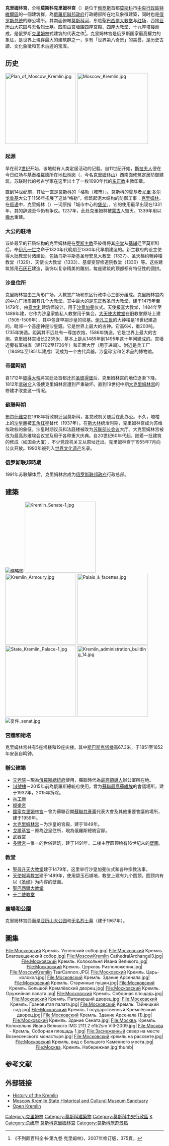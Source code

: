 {{Refimprove|time=2021-09-19}}
{{coord|55|45|6|N|37|37|2|E|display=title}}
{{世界文化遗产概要表
|site_img = File:Kremlin birds eye view-1.jpg
|site_img_capt = 克里姆林宫
|site_img_width =350px
|zh_name = 莫斯科克里姆林宫和[[红场|红场]]
|en_name = Kremlin and Red Square, Moscow
|fr_name = Kremlin et place rouge, Moscou
|ru_name = Московский Кремль и Красная Площадь
|country = {{RUS}}
|Region = 欧洲
|criterion_c = 文化遺產
|rg_year = 1990
|ex_rg_year =
|remarks =
|org_url = http://whc.unesco.org/en/list/545
|map_img =
|map_img_width =
}}
'''克里姆林宫'''，全稱'''莫斯科克里姆林宫'''（{{lang-rus|Московский Кремль|Moskovsky Kreml}}）是位于[[俄罗斯|俄罗斯]]首都[[莫斯科|莫斯科]]市[[中央行政區_(莫斯科)|中央行政區]][[特維爾區|特維爾區]]的一個建筑群，為[[俄羅斯聯邦政府|俄羅斯聯邦政府]]行政總部所在地及象徵建築，同时也是[[俄罗斯总统|俄罗斯总统]]的辦公場所。其南面俯瞰[[莫斯科河|莫斯科河]]，东临[[聖巴西爾大教堂|聖巴西爾大教堂]]与[[红场|红场]]，西接[[亚历山大花园|亚历山大花园]]与[[无名烈士墓_(莫斯科)|无名烈士墓]]。四周由[[克里姆林墙|宫墙]]围四座宫殿、四座大教堂、十九座[[克里姆林塔|塔楼]]而成，是俄罗斯[[克里姆林|克里姆林]]式建筑的代表之作<ref>《不列颠百科全书·第九卷·克里姆林》，2007年修订版，375頁。</ref>。克里姆林宫是俄罗斯国家最高權力的象征，是世界上現存最大的建筑群之一，享有「世界第八奇景」的美譽，是历史古蹟、文化象徵和艺术古迹的宝库。

== 历史 ==
[[File:Plan_of_Moscow_Kremlin.jpg|225px]]
[[File:Moscow_Kremlin.jpg|225px]]

===起源===
早在前2[[世纪|世纪]]开始，该地就有人类定居活动的记载。自11世纪开始，[[斯拉夫人|斯拉夫人]]便在今日红场与[[基泰格羅德|基泰格羅德]]所在地[[松林岗|松林岗]]（{{lang|ru|Боровицкий холм}}，今名[[克里姆林山|克里姆林山]]）西南面修筑定居防御建筑。苏联时代的考古学家在这里出土了一枚1090年代的[[东正教|东正教]]主教印章。

直到14世纪前，其址一直是[[莫斯科|莫斯科]]的「格勒（城市）」。莫斯科的奠基者[[尤里·多尔戈鲁基|尤里·多尔戈鲁基]]大公于1156年拓展了这处“格勒”，修筑起泥木结构的防御工事：[[克里姆林|克里姆林]]。在[[俄语|俄语]]中，克里姆林（{{lang|ru|Кремль}}）一词原指「城市中心的[[防御工事|堡垒]]」，它的使用最早出现在1331年，其的辞源至今仍有争议。1237年，此处克里姆林被[[蒙古|蒙古]]人毁灭，1339年用以[[橡木|橡木]]重建。

===大公的駐地===
该处最早的石质结构的克里姆林是在[[罗斯主教|罗斯主教]]圣彼得将其[[座堂|座堂]]从[[基辅|基辅]]迁至莫斯科后，奉[[伊凡一世|伊凡一世]]之命于1320年代晚期至1330年代早期建造的。新主教府的设立使得大批教堂付诸建设，包括乌斯平斯基圣母安息大教堂（1327）、圣天梯约翰钟楼教堂（1329）、天使长大教堂（1333）、基督变容修道院教堂（1330）等。这些建筑皆用[[石灰石|石灰石]]建造，装饰以复杂精美的雕刻，每座建筑的顶部都有特征性的圆拱。<!--
[[File:VasnecovA_VMoskovskom.jpg|thumb]]]]
在这些教堂中，唯有
The first recorded stone structures in the Kremlin were built at the behest of [[Ivan_Kalita|Ivan Kalita]] in the late 1320s and early 1330s, after [[Peter,_Metropolitan_of_Rus|Peter, Metropolitan of Rus]] had moved his seat from [[Kiev|Kiev]] to Moscow. The new ecclesiastical capital needed permanent churches. These included the Dormition Cathedral (1327, with St. Peter's Chapel, 1329), the church-belltower of St. [[John_Climacus|John Climacus]] (1329), the monastery church of the Saviour's Transfiguration (1330), and the Archangel Cathedral (1333)—all built of limestone and decorated with elaborate carving, each crowned by a single dome. Of these churches, the reconstructed Saviour Cathedral alone survived into the 20th century, only to be pulled down at the urging of [[Stalin|Stalin]] in 1933.

When [[Dmitri_Donskoi|Dmitri Donskoi]] prepared to challenge the Tatar authority, he replaced the oaken walls with a strong citadel of white stone ([[1366|1366]]-[[1368|1368]]), which withstood a siege by Khan [[Tokhtamysh|Tokhtamysh]]. Dmitri's son [[Vasily_I|Vasily I]] made peace with the Tatars and resumed construction of churches and cloisters. The newly-built [[Annunciation_Cathedral|Annunciation Cathedral]] was painted by [[Theophanes_the_Greek|Theophanes the Greek]], [[Andrey_Rublev|Andrey Rublev]], and [[Prokhor|Prokhor]] in 1405. The [[Chudov_Monastery|Chudov Monastery]] was founded by Dmitri's tutor, [[Metropolitan_Alexis|Metropolitan Alexis]]; while his widow, [[Eudoxia_of_Moscow|Eudoxia]], established the [[Ascension_Convent|Ascension Convent]] in 1397.-->

===沙皇住所===
克里姆林宫由三角形广场，大教堂广场和东区行政中心三部分组成。克里姆林宫内的中心广场周围有几个大教堂。其中最大的是[[东正教|东正教]]圣母大教堂，建于1475年至1479年。由[[意大利|意大利]]建筑师设计。用于[[沙皇|沙皇]][[加冕|加冕]]仪式。天使报喜大教堂，1484年至1489年建，它作为沙皇家族私人教堂用于集会。[[大天使大教堂|大天使大教堂]]在旧教堂原址上建（1505-1509年），其中包含早期沙皇的坟墓。[[伊凡三世|伊凡三世]]的大钟楼是16世纪建造的。毗邻一个基座钟是沙皇鐘。它是世界上最大的古钟。它高6米，重200吨。1735年铸造。距离其不远处有一尊加农炮，1586年铸造。它是世界上最大的古炮。克里姆林宫墙长2235米，基本上是从1485年到1495年这十年间建成的。宫墙近旁有军械库（建1702至1736年）和正面大厅（用于进谒）。附近是兵工厂（1849年至1851年建成）现成为一个古代兵器，沙皇珍宝和艺术品的博物馆。

===帝國時期===
自1712年[[彼得大帝|彼得大帝]]將宮廷及首都迁於[[圣彼得堡|圣彼得堡]]后，克里姆林宫的地位逐渐下降。1812年[[拿破仑|拿破仑]]入侵使克里姆林宫遭到严重破坏。直到19世纪中期[[大克里姆林宫|大克里姆林宫]]的修建才改变这一情况。

===蘇聯時期===
[[布尔什维克|布尔什维克]]在1918年将政府迁回莫斯科，各党政机关随后在此办公。不久，塔楼上的[[俄罗斯国徽|沙皇鹰]]被[[红色五角星|五角红星]]替代（1937年）。在[[斯大林|斯大林]]统治时期，克里姆林宫成为苏维埃政权的象征。沙皇时期议员和法庭楼被改为[[苏联部长会议|苏联部长会议]]大厅。大克里姆林宫被改为最高苏维埃会议堂及用于各种重大庆典。自20世纪60年代起，随着一批建筑的修成（如国会大厦），不少党政机关又从原址迁出。克里姆林宫于1955年7月向公众开放。1990年被列入[[世界文化遗产|世界文化遗产]]名录。

===俄罗斯联邦時期===
1991年苏联解体后，克里姆林宫成为[[俄罗斯联邦政府|俄罗斯联邦政府]]行政总部。

== 建築 ==
[[File:Supreme_Soviet_1982.jpg|缩略图]]
[[File:Kremlin_Senate-1.jpg|225px]]
[[File:Kremlin_Armoury.jpg|225px]]
[[File:Palais_à_facettes.jpg|225px]]
[[File:State_Kremlin_Palace-1.jpg|225px]]
[[File:Kremlin_administration_building_14.jpg|225px]]
[[File:复件_senat.jpg|thumb]]
===宮牆和衛塔===
克里姆林宫共有5座塔楼和19座尖楼。其中[[斯巴斯克塔|斯巴斯克塔楼]]高67.3米，于1851至1852年安装自鸣钟。

===辦公建築===
* [[克里姆林宮元老院|元老院]]－現為[[俄羅斯總統府|俄羅斯總統府]]使用，蘇聯時代為[[蘇聯領導人列表|最高領導人]]辦公室所在地。
* [[克里姆林宮14號樓|14號樓]]－2015年前為俄羅斯總統府使用，曾为[[蘇聯最高蘇維埃|蘇聯最高蘇維埃]]的會議場所，建于1932年，2015年拆除。
* [[克里姆林宮兵工廠|兵工廠]]
* [[娛樂宮|娛樂宮]]
* [[國家克里姆林宮|國家克里姆林宮]]－曾为蘇聯召開[[蘇聯共產黨|蘇聯共產黨]]代表大會及其他重要會議的場所，建于1959年。
* [[大克里姆林宫|大克里姆林宫]]－为沙皇的宫殿，建于1849年。
* [[戈爾基宮|戈爾基宮]]－原為[[沙皇|沙皇]]住所，現為俄羅斯總統官邸。
* [[武器宮|武器宮]]
* [[多稜宮|多稜宮]]－惟一的世俗建筑，建于1491年。二楼主厅圆顶绘有16世纪末的[[壁画|壁画]]。

===教堂===
* [[圣母升天大教堂_(莫斯科)|聖母升天大教堂]]建于1479年，这里举行沙皇加冕仪式和各种宗教法事。
* [[天使长大教堂_(莫斯科)|天使報喜教堂]]建于1489年，使用碧玉石铺地，教堂上建有九个圆顶，圆顶内有以《[[圣经|圣经]]》为内容的壁画。
* [[聖巴西爾大教堂|聖巴西爾大教堂]]
* [[十二使徒教堂_(莫斯科)|十二使教堂]]

===廣場和公園===
克里姆林宫西面是[[亚历山大公园|亚历山大公园]]和[[无名烈士墓_(莫斯科)|无名烈士墓]]（建于1967年）。

== 圖集 ==
<div style="text-align: center;">
<gallery widths="120" heights="120px" perrow="6" style="border: 5px solid #a86; box-shadow: 0.1em 0.1em 0.5em rgba(0,0,0,0.75); -moz-box-shadow: 0.1em 0.1em 0.5em rgba(0,0,0,0.75); -webkit-box-shadow: 0.1em 0.1em 0.5em rgba(0,0,0,0.75); border-radius: 0.5em; -moz-border-radius: 0.5em; -webkit-border-radius: 0.5em;">
File:Московский Кремль. Успенский собор.jpg| 
File:Московский Кремль. Благовещенский собор.jpg| 
File:MoscowKremlin CathedralArchangel3.jpg| 
File:Московский Кремль. Колокольня Ивана Великого.jpg| 
File:Московский Кремль. Церковь Ризположения.jpg| 
File:MoscowKremlin TsarCannon.JPG| 
File:Московский Кремль. Царь-колокол.jpg| 
File:Московский Кремль. Здание Арсенала.jpg| 
File:Московский Кремль. Старинные пушки.jpg| 
File:Московский Кремль. Большой Кремлёвский дворец.jpg| 
File:Московский Кремль. Оружейная палата.jpg| 
File:Московский Кремль. Соборная площадь.jpg| 
File:Московский Кремль. Патриарший дворец.jpg|
File:Московский Кремль. Грановитая палата.jpg| 
File:Московский Кремль. Тайницкий сад.jpg| 
File:Московский Кремль. Государственный Кремлёвский дворец.jpg| 
File:Московский Кремль. Здание Арсенала (1).jpg| 
File:Московский Кремль. Здание Сената.jpg| 
File:Москва. Кремль. Колокольня Ивана Великого IMG 2111.2 e1b2sm VIII-2009.jpg| 
File:Москва - Кремль, Соборная площадь 1.jpg| 
File:Заснеженный сквер на месте Вознесенского монастыря.jpg| 
File:Московский кремль на рассвете.jpg| 
File:Московский Кремль, вид с Большого Каменного моста.jpg| 
File:Москва. Кремль. Набережная.jpg|thumb| 
</gallery>
</div>

==参考文献==
{{Reflist}}

==外部链接==
{{Commons category|Moscow Kremlin}}
* [https://web.archive.org/web/20100926161854/http://archive.kremlin.ru/eng/articles/history_00.shtml History of the Kremlin]
* [http://www.kreml.ru Moscow Kremlin State Historical and Cultural Museum Sanctuary] {{Wayback|url=http://www.kreml.ru/ |date=20201212212702 }}
* [http://www.openkremlin.ru/ Open Kremlin] {{Wayback|url=http://www.openkremlin.ru/ |date=20100516141156 }}

{{克里姆林宫}}
{{俄罗斯世界遗产}}
{{Authority control}}

[[Category:克里姆林|Category:克里姆林]]
[[Category:莫斯科建築物|Category:莫斯科建築物]]
[[Category:莫斯科中央行政區|Category:莫斯科中央行政區]]
[[Category:俄罗斯世界遗产|K]]
[[Category:总统府|Category:总统府]]
[[Category:莫斯科克里姆林宫|]]
[[Category:莫斯科旅遊景點|Category:莫斯科旅遊景點]]